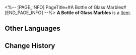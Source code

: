 <%-- [PAGE_INFO]
PageTitle=#A Bottle of Glass Marbles#
[END_PAGE_INFO] --%>
{{Item Infobox
|title       = A Bottle of Glass Marbles
|id          = 140040
|image       = Item A Bottle of Glass Marbles.png
|type        = 
|invCategory = Missions
|rarity      = 3
|effect      = 
|description = Proof of Julian's capacities.
}}
{{Description|1=''"There are no masters and newbies with marbles. Only those who grab the opportunities can win."''}}
'''A Bottle of Glass Marbles''' is a [[Item]].

==Other Languages==
{{Other Languages
|en   = A Bottle of Glass Marbles
|zhs  = 一罐玻璃弹珠
|zht  = 一罐玻璃彈珠
|ja   = 缶に入っているビー玉
|ko   = 유리구슬이 담긴 병
|es   = Jarra con canicas
|fr   = Bocal de billes
|ru   = Банка стеклянных шариков
|th   = ลูกแก้วในขวดโหล
|vi   = Viên Bi Pha Lê
|de   = Flasche voller Glasmurmeln
|id   = Sebotol Kelereng Kaca
|pt   = Garrafa de Bolas de Gude
}}

==Change History==
{{Change History|2.0}}